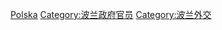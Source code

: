 {{Commonscat|Diplomats of Poland}}

[[Category:各国外交官|Polska]]
[[Category:波兰政府官员|Category:波兰政府官员]]
[[Category:波兰外交|Category:波兰外交]]